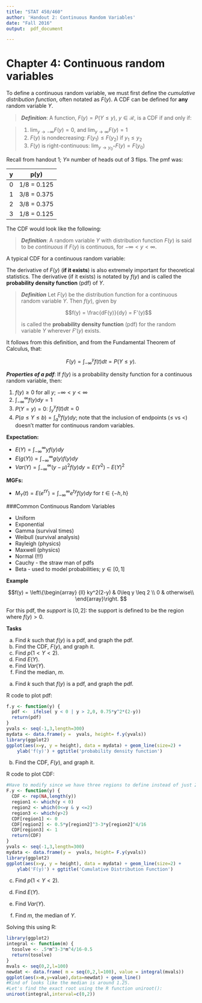 ```yaml
---
title: "STAT 450/460"
author: 'Handout 2: Continuous Random Variables'
date: "Fall 2016"
output:  pdf_document

---
```


# Chapter 4: Continuous random variables 

To define a continuous random variable, we must first define the *cumulative distribution function*, often notated as $F(y)$.  A CDF can be defined for **any** random variable $Y$.

> ***Definition***: A function, $F(y) = P(Y\leq y)$, $y\in \mathcal{R}$, is a CDF if and only if:

> 1.  $\lim_{y\rightarrow -\infty} F(y) = 0$, and $\lim_{y\rightarrow \infty}F(y) = 1$
> 2.  $F(y)$ is nondecreasing: $F(y_1) \leq F(y_2)$ if $y_1 \leq y_2$
> 3. $F(y)$ is right-continuous: $\lim_{y\rightarrow y_0^+} F(y) = F(y_0)$

Recall from handout 1; $Y\equiv$ number of heads out of 3 flips.  The pmf was:


 y  | p(y) 
--- | ---
0   | 1/8 = 0.125
1   | 3/8 = 0.375
2   | 3/8 = 0.375
3   | 1/8 = 0.125

The CDF would look like the following:



\newpage

> ***Definition***: A random variable $Y$ with distribution function $F(y)$ is said to be *continuous* if $F(y)$ is continuous, for $-\infty < y < \infty$.  


A typical CDF for a continuous random variable:  

\vspace{3in}

The derivative of $F(y)$ (**if it exists**) is also extremely important for theoretical statistics.  The derivative (if it exists) is notated by $f(y)$ and is called the **probability density function** (pdf) of $Y$.

> ***Definition***  Let $F(y)$ be the distribution function for a continuous random variable $Y$. Then $f(y)$, given by
>
$$f(y) = \frac{dF(y)}{dy} = F'(y)$$ 
>
> is called the **probability density function** (pdf) for the random variable $Y$ wherever $F'(y)$ exists.  

It follows from this definition, and from the Fundamental Theorem of Calculus, that:

$$F(y) = \int_{-\infty}^y f(t) dt = P(Y\leq y).$$

***Properties of a pdf***: If $f(y)$ is a probability density function for a continuous random variable, then:

1. $f(y) \geq 0$ for all $y$; $-\infty < y < \infty$ 
2. $\int_{-\infty}^{\infty} f(y) dy = 1$ 
3. $P(Y=y) = 0$: $\int_y^y f(t) dt = 0$
4. $P(a\leq Y \leq b) = \int_a^b f(y) dy$; note that the inclusion of endpoints ($\leq$ vs $<$) doesn't matter for continuous random variables.  



\newpage

**Expectation:** 

  * $E(Y) = \int_{-\infty}^{\infty} yf(y) dy$ 
  * $E(g(Y)) = \int_{-\infty}^{\infty} g(y)f(y) dy$
  * $Var(Y) = \int_{-\infty}^{\infty} (y-\mu)^2f(y) dy = E(Y^2)-E(Y)^2$  

**MGFs:**

  * $M_Y(t) = E(e^{tY}) = \int_{-\infty}^{\infty} e^{ty}f(y) dy$ for $t\in \{-h,h\}$


###Common Continuous Random Variables

* Uniform
* Exponential
* Gamma (survival times)
* Weibull  (survival analysis)
* Rayleigh (physics)
* Maxwell (physics)
* Normal (!!!)
* Cauchy - the straw man of pdfs
* Beta - used to model probabilities; $y\in [0,1]$

**Example**

$$f(y) = \left\{\begin{array}
{ll}
ky^2(2-y) & 0\leq y \leq 2 \\
0 & otherwise\\
\end{array}\right.
$$

For this pdf, the *support* is $[0,2]$: the support is defined to be the region where $f(y) >0$.  

**Tasks** 

a) Find $k$ such that $f(y)$ is a pdf, and graph the pdf.
b) Find the CDF, $F(y)$, and graph it.
c) Find $p(1<Y<2)$.
d) Find $E(Y)$. 
e) Find $Var(Y)$. 
f) Find the median, $m$. 

\newpage
a)  Find $k$ such that $f(y)$ is a pdf, and graph the pdf.

\vspace{1.5in}

R code to plot pdf:
```r
f.y <- function(y) {
  pdf <-  ifelse( y < 0 | y > 2,0, 0.75*y^2*(2-y))
  return(pdf)
}
yvals <- seq(-1,3,length=300)
mydata <- data.frame(y =  yvals, height= f.y(yvals))
library(ggplot2)
ggplot(aes(x=y, y = height), data = mydata) + geom_line(size=2) +
    ylab('f(y)') + ggtitle('probability density function')
```

b) Find the CDF, $F(y)$, and graph it.
\vspace{1.8in}


R code to plot CDF:

```r
#Have to modify since we have three regions to define instead of just 2:
F.y <- function(y) {
  CDF <- rep(NA,length(y))
  region1 <- which(y < 0)
  region2 <- which(0<=y & y <=2)
  region3 <- which(y>2)
  CDF[region1] <- 0
  CDF[region2] <- 0.5*y[region2]^3-3*y[region2]^4/16
  CDF[region3] <- 1
  return(CDF)
}
yvals <- seq(-1,3,length=300)
mydata <- data.frame(y =  yvals, height= F.y(yvals))
library(ggplot2)
ggplot(aes(x=y, y = height), data = mydata) + geom_line(size=2) +
    ylab('F(y)') + ggtitle('Cumulative Distribution Function')
```

\newpage
c) Find $p(1<Y<2)$.


\vspace{2.5in}


d) Find $E(Y)$.

\vspace{2.5in}

e) Find $Var(Y)$.  

\newpage

f) Find $m$, the median of $Y$.   


\vspace{2.5in}

Solving this using R:

```r
library(ggplot2)
integral <- function(m) {
  tosolve <- .5*m^3-3*m^4/16-0.5
  return(tosolve)
}
mvals <- seq(0,2,l=100)
newdat <- data.frame( m = seq(0,2,l=100), value = integral(mvals))
ggplot(aes(x=m,y=value),data=newdat) + geom_line()
#Kind of looks like the median is around 1.25.  
#Let's find the exact root using the R function uniroot():
uniroot(integral,interval=c(0,2))
```






